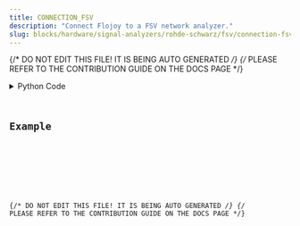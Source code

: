 ```yaml
---
title: CONNECTION_FSV
description: "Connect Flojoy to a FSV network analyzer."
slug: blocks/hardware/signal-analyzers/rohde-schwarz/fsv/connection-fsv
---
```


{/* DO NOT EDIT THIS FILE! IT IS BEING AUTO GENERATED */}
{/* PLEASE REFER TO THE CONTRIBUTION GUIDE ON THE DOCS PAGE */}


<PythonDocsDisplay docstring={docstring} />
<details>
<summary>Python Code</summary>



<Code code={pythonCode} lang="py" wrap theme="dracula" />

[Find this Flojoy Block on GitHub](https://github.com/flojoy-ai/blocks/blob/main/blocks/HARDWARE/SIGNAL_ANALYZERS/ROHDE_SCHWARZ/FSV/CONNECTION_FSV/CONNECTION_FSV.py)

</details>

## Example


<GetHelpWidget />


<AppDisplay app={app} blockName="CONNECTION_FSV" client:visible />


<Example />

{/* DO NOT EDIT THIS FILE! IT IS BEING AUTO GENERATED */}
{/* PLEASE REFER TO THE CONTRIBUTION GUIDE ON THE DOCS PAGE */}
